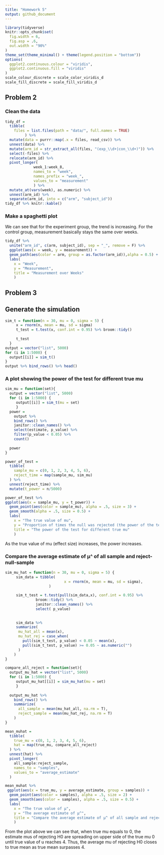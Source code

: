 ```yaml
---
title: "Homework 5"
output: github_document
---
```


```r
library(tidyverse)
knitr::opts_chunk$set(
  fig.width = 6,
  fig.asp = .6,
  out.width = "90%"
)
theme_set(theme_minimal() + theme(legend.position = "bottom"))
options(
  ggplot2.continuous.colour = "viridis",
  ggplot2.continuous.fill = "viridis"
)
scale_colour_discrete = scale_color_viridis_d
scale_fill_discrete = scale_fill_viridis_d
```


## Problem 2

### Clean the data

```r
tidy_df = 
  tibble(
    files = list.files(path = "data/", full.names = TRUE) 
         ) %>% 
  mutate(data = purrr::map(.x = files, read_csv)) %>% 
  unnest(data) %>% 
  mutate(arm_id = str_extract_all(files, "(exp_\\d+|con_\\d+)")) %>% 
  select(-files) %>% 
  relocate(arm_id) %>% 
  pivot_longer(
             week_1:week_8,
             names_to = "week",
             names_prefix = "week_",
             values_to = "measurement"
             ) %>% 
  mutate_at(vars(week), as.numeric) %>% 
  unnest(arm_id) %>% 
  separate(arm_id, into = c("arm", "subject_id")) 
tidy_df %>% knitr::kable()
```

### Make a spaghetti plot

We can see that for the experiment group, the trend is increasing. For the control group, measurement basically stays the same over weeks.

```r
tidy_df %>%
  unite("arm_id", c(arm, subject_id), sep = "_", remove = F) %>%
  ggplot(aes(x = week, y = measurement)) +
  geom_path(aes(color = arm, group = as.factor(arm_id)),alpha = 0.5) +
  labs(
    x = "Week",
    y = "Measurement",
    title = "Measurement over Weeks"
    )
```


## Problem 3

## Generate the simulation 


```r
sim_t = function(n = 30, mu = 0, sigma = 5) {
     x = rnorm(n, mean = mu, sd = sigma)
     t_test = t.test(x, conf.int = 0.95) %>% broom::tidy()
     
     t_test
  }
output = vector("list", 5000)
for (i in 1:5000) {
  output[[i]] = sim_t()
}
output %>% bind_rows() %>% head()
```



### A plot showing the power of the test for different true mu


```r
sim_mu = function(set){
  output = vector("list", 5000)
  for (i in 1:5000) {
     output[[i]] = sim_t(mu = set)
     }
  power = 
    output %>% 
    bind_rows() %>% 
    janitor::clean_names() %>% 
    select(estimate, p_value) %>% 
    filter(p_value < 0.05) %>% 
    count()
  
  power
}

power_of_test =
  tibble(
    sample_mu = c(0, 1, 2, 3, 4, 5, 6),
    reject_time = map(sample_mu, sim_mu)
  ) %>%  
  unnest(reject_time) %>% 
  mutate(t_power = n/5000)

power_of_test %>% 
ggplot(aes(x = sample_mu, y = t_power)) +
  geom_point(aes(color = sample_mu), alpha = .5, size = 3) +
  geom_smooth(alpha = .5, size = 0.5) +
  labs(
    x = "The true value of mu",
    y = "Proportion of times the null was rejected (the power of the test)",
    title = "The power of the test for different true mu"
    )
```


As the true value of mu (effect size) increases, the power increases. 


### Compare the average estimate of μ^ of all sample and reject-null-sample

```r
sim_mu_hat = function(n = 30, mu = 0, sigma = 5) {
     sim_data = tibble(
                           x = rnorm(n, mean = mu, sd = sigma),
                    )
     
     sim_t_test = t.test(pull(sim_data,x), conf.int = 0.95) %>% 
              broom::tidy() %>% 
              janitor::clean_names() %>% 
              select( p_value)
     
     
     sim_data %>% 
     summarize(
      mu_hat_all = mean(x),
      mu_hat_rej = case_when(
        pull(sim_t_test, p_value) < 0.05 ~ mean(x),
        pull(sim_t_test, p_value) >= 0.05 ~ as.numeric("")
      )
    )
}

compare_all_reject = function(set){
  output_mu_hat = vector("list", 5000)
  for (i in 1:5000) {
     output_mu_hat[[i]] = sim_mu_hat(mu = set)
     }
  
  output_mu_hat %>% 
    bind_rows() %>% 
    summarize(
      all_sample = mean(mu_hat_all, na.rm = T),
      reject_sample = mean(mu_hat_rej, na.rm = T)
    )
}

mean_muhat =
  tibble(
    true_mu = c(0, 1, 2, 3, 4, 5, 6),
    hat = map(true_mu, compare_all_reject)
  ) %>%  
  unnest(hat) %>% 
  pivot_longer(
    all_sample:reject_sample,
    names_to = "samples",
    values_to = "average_estimate"
  )

mean_muhat %>% 
 ggplot(aes(x = true_mu, y = average_estimate, group = samples)) +
  geom_point(aes(color = samples), alpha = .5, size = 2) +
  geom_smooth(aes(color = samples), alpha = .5, size = 0.5) +
  labs(
    x = "The true value of μ",
    y = "The average estimate of μ^",
    title = "Compare the average estimate of μ^ of all sample and reject-null-sample"
    )
```
From the plot above we can see that, when true mu equals to 0, the estimate mus of rejecting H0 are spreading on upper side of the true mu 0 until true value of u reaches 4. Thus, the average mu of rejecting H0 closes to true mean as true mean surpasses 4.


 
